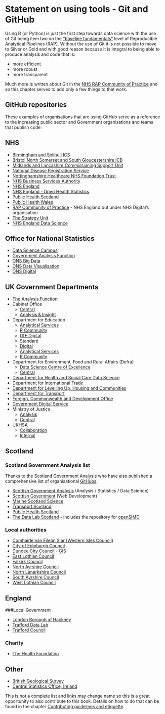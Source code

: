 # Statement on using tools - Git and GitHub

Using R (or Python) is just the first step towards data science with the use of Git being item two on the ["baseline fundamentals"](https://nhsdigital.github.io/rap-community-of-practice/introduction_to_RAP/levels_of_RAP/#baseline-rap---getting-the-fundamentals-right) level of Reproducible Analytical Pipelines (RAP). 
Without the use of Git it is not possible to move to Silver or Gold and with good reason because it is integral to being able to produce analysis and code that is:

- more efficient
- more robust
- more transparent

Much more is written about Git in the [NHS RAP Community of Practice](https://nhsdigital.github.io/rap-community-of-practice/training_resources/git/introduction-to-git/) and so this chapter serves to add only a few things to that work.

## GitHub repositories {#github-examples}

These examples of organisations that are using GitHub serve as a reference to the increasing public sector and Government organisations and teams that publish code:

## NHS

* [Birmingham and Solihull ICS](https://github.com/Birmingham-and-Solihull-ICS)  
* [Bristol North Somerset and South Gloucestershire ICB](https://github.com/nhs-bnssg-analytics)  
* [Midlands and Lancashire Commissioning Support Unit](https://github.com/MLCSU)  
* [National Disease Registration Service](https://github.com/NHSE-NDRS)
* [Nottinghamshire Healthcare NHS Foundation  Trust](https://github.com/CDU-data-science-team/)  
* [NHS Business Services Authority](https://github.com/nhsbsa-data-analytics)
* [NHS England](https://github.com/nhsengland)  
* [NHS England - Open Health Statistics](https://nhsengland.github.io/open-health-statistics/)
* [Public Health Scotland](https://github.com/Public-Health-Scotland)  
* [Public Health Wales](https://github.com/public-health-wales-health-intelligence)
* [RAP Community of Practice](https://github.com/NHSDigital/rap-community-of-practice) - NHS England but under NHS Digital's organisation  
* [The Strategy Unit](https://github.com/The-Strategy-Unit)  
* [NHS England Data Science](https://nhsengland.github.io/datascience/)  

## Office for National Statistics

-   [Data Science Campus](https://github.com/datasciencecampus)
-   [Government Analysis Function](https://github.com/best-practice-and-impact)
-   [ONS Big Data](https://github.com/ONSBigData)
-   [ONS Data Visualisation](https://github.com/ONSvisual)
-   [ONS Digital](https://github.com/ONSdigital)

## UK Government Departments

-   [The Analysis Function](https://github.com/best-practice-and-impact)
-   Cabinet Office
    - [Central](https://github.com/cabinetoffice)
    - [Analysis & Insight](https://github.com/co-analysis)
-   Department for Education 
    - [Analytical Services](https://github.com/dfe-analytical-services)
    - [R Community](https://github.com/DfE-R-Community) 
    - [DfE Digital](https://github.com/DFE-Digital)
    - [Standard](https://github.com/DFEAGILEDEVOPS)
    - [Digital](https://github.com/DFE-Digital)
    - [Analytical Services](https://github.com/dfe-analytical-services)
    - [R Community](https://github.com/DfE-R-Community)
-   Department for Environment, Food and Rural Affairs (Defra) 
    - [Data Science Centre of Excellence](https://github.com/Defra-Data-Science-Centre-of-Excellence)
    - [Central](https://github.com/defra)
-   [Department for Health and Social Care Data Science](https://github.com/DataS-DHSC)
-   [Department for International Trade](https://github.com/uktrade)
-   [Department for Levelling Up, Housing and Communities](https://github.com/communitiesuk)
-   [Department for Transport](https://github.com/department-for-transport)
-   [Foreign, Commonwealth and Development Office](https://github.com/DFID)
-   [Government Digital Service](https://github.com/alphagov)
-   Ministry of Justice 
    - [Analysis](https://github.com/moj-analytical-services)
    - [Central](https://github.com/ministryofjustice)
-   UKHSA 
    - [Collaboration](https://github.com/ukhsa-collaboration) 
    - [Internal](https://github.com/UKHSA-Internal)

## Scotland

:::{.callout-note collapse=false appearance='default' icon=true}
### Scotland Government Analysis list
Thanks to the Scotland Government Analysis who have also published a comprehensive list of organisational [GitHubs](https://github.com/ScotGovAnalysis/welcome/blob/main/public-sector-github-orgs.md).
:::

-   [Scottish Government Analysis](https://github.com/ScotGovAnalysis) (Analysis / Statistics / Data Science)
-   [Scottish Government](https://github.com/scottishgovernment) (Web Development)
-   [Marine Scotland Science](https://github.com/MarineScotlandScience)
-   [Transport Scotland](https://github.com/TransportScotland)
-   [Public Health Scotland](https://github.com/Public-Health-Scotland)
-   [The Data Lab Scotland ](https://github.com/TheDataLabScotland) - includes the repository for [openSIMD](https://github.com/TheDataLabScotland/openSIMD)

### Local authorities

-   [Comhairle nan Eilean Siar (Western Isles Council)](https://github.com/cne-siar)
-   [City of Edinburgh Council](https://github.com/edinburghcouncil)
-   [Dundee City Council - GIS](https://github.com/DundeeCityCouncil)
-   [East Lothian Council](https://github.com/ELCwebteam)
-   [Falkirk Council](https://github.com/Falkirk-Council)
-   [North Ayrshire Council](https://github.com/north-ayrshire-council)
-   [North Lanarkshire Council](https://github.com/north-lanarkshire-council)
-   [South Ayrshire Council](https://github.com/southayrshire)
-   [West Lothian Council](https://github.com/westlothiancouncil)

## England 
###Local Government

* [London Borough of Hackney](https://github.com/LBHackney-IT)
* [Trafford Data Lab](https://github.com/traffordDataLab)
* [Trafford Council](https://github.com/TraffordCouncil)

### Charity

* [The Health Foundation](https://github.com/HFAnalyticsLab)

## Other

-   [British Geological Survey](https://github.com/BritishGeologicalSurvey)
-   [Central Statistics Office, Ireland](https://github.com/CSOIreland)

This is not a complete list and links may change name so this is a great opportunity to also contribute to this book.
Details on how to do that can be found in the chapter [Contributing guidelines and etiquette](#contrib).
